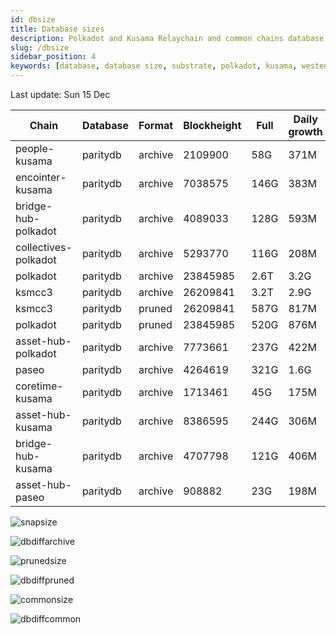 ```yaml
---
id: dbsize
title: Database sizes
description: Polkadot and Kusama Relaychain and common chains database sizes
slug: /dbsize
sidebar_position: 4
keywords: [database, database size, substrate, polkadot, kusama, westend]
---
```



Last update: Sun 15 Dec

| Chain    | Database   | Format | Blockheight | Full         | Daily growth |
| ------------------------| ----------- | -------- | ------- | ---------- | ----- | 
| people-kusama | paritydb | archive | 2109900 | 58G | 371M |
| encointer-kusama | paritydb | archive | 7038575 | 146G | 383M |
| bridge-hub-polkadot | paritydb | archive | 4089033 | 128G | 593M |
| collectives-polkadot | paritydb | archive | 5293770 | 116G | 208M |
| polkadot | paritydb | archive | 23845985 | 2.6T | 3.2G |
| ksmcc3 | paritydb | archive | 26209841 | 3.2T | 2.9G |
| ksmcc3 | paritydb | pruned | 26209841 | 587G | 817M |
| polkadot | paritydb | pruned | 23845985 | 520G | 876M |
| asset-hub-polkadot | paritydb | archive | 7773661 | 237G | 422M |
| paseo | paritydb | archive | 4264619 | 321G | 1.6G |
| coretime-kusama | paritydb | archive | 1713461 | 45G | 175M |
| asset-hub-kusama | paritydb | archive | 8386595 | 244G | 306M |
| bridge-hub-kusama | paritydb | archive | 4707798 | 121G | 406M |
| asset-hub-paseo | paritydb | archive | 908882 | 23G | 198M |

![snapsize](/img/archivesize.png)

![dbdiffarchive](/img/dbdiffrelay.png)

![prunedsize](/img/prunedsize.png)

![dbdiffpruned](/img/dbdiffpruned.png)

![commonsize](/img/commonsize.png)

![dbdiffcommon](/img/dbdiffcommon.png)
